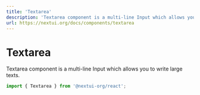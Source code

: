 ```yaml
---
title: 'Textarea'
description: 'Textarea component is a multi-line Input which allows you to write large texts.'
url: https://nextui.org/docs/components/textarea
---
```


# Textarea

Textarea component is a multi-line Input which allows you to write large texts.

```jsx
import { Textarea } from '@nextui-org/react';
```